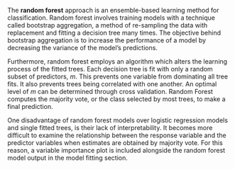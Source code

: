 The **random forest** approach is an ensemble-based learning method for classification. Random forest involves training models with a technique called bootstrap aggregation, a method of re-sampling the data with replacement and fitting a decision tree many times. The objective behind bootstrap aggregation is to increase the performance of a model by decreasing the variance of the model's predictions. 

Furthermore, random forest employs an algorithm which alters the learning process of the fitted trees. Each decision tree is fit with only a random subset of predictors, $m$. This prevents one variable from dominating all tree fits. It also prevents trees being correlated with one another. An optimal level of $m$ can be determined through cross validation. Random Forest computes the majority vote, or the class selected by most trees, to make a final prediction.

One disadvantage of random forest models over logistic regression models and single fitted trees, is their lack of interpretability. It becomes more difficult to examine the relationship between the response variable and the predictor variables when estimates are obtained by majority vote. For this reason, a variable importance plot is included alongside the random forest model output in the model fitting section.